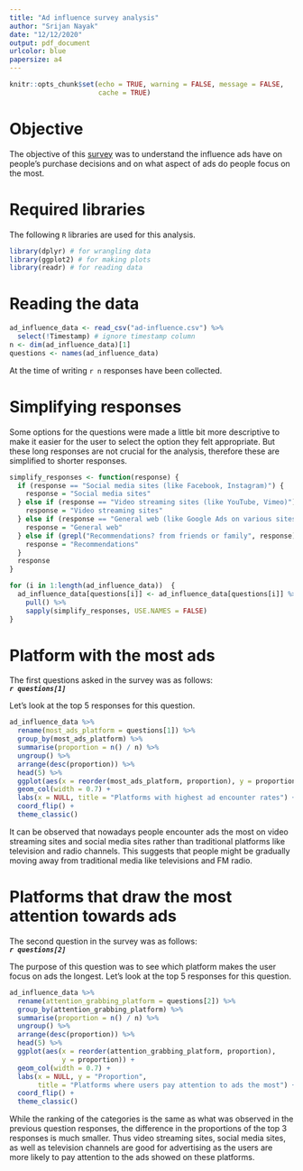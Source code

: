 ```yaml
---
title: "Ad influence survey analysis"
author: "Srijan Nayak"
date: "12/12/2020"
output: pdf_document
urlcolor: blue
papersize: a4
---
```


```r
knitr::opts_chunk$set(echo = TRUE, warning = FALSE, message = FALSE,
                      cache = TRUE)
```

# Objective

The objective of this [survey](https://forms.gle/791dhPnxgLVPzgyG9) was to
understand the influence ads have on people's purchase decisions and on what
aspect of ads do people focus on the most.

# Required libraries

The following `R` libraries are used for this analysis.

```r
library(dplyr) # for wrangling data
library(ggplot2) # for making plots
library(readr) # for reading data
```

# Reading the data

```r
ad_influence_data <- read_csv("ad-influence.csv") %>%
  select(!Timestamp) # ignore timestamp column
n <- dim(ad_influence_data)[1]
questions <- names(ad_influence_data)
```

At the time of writing `r n` responses have been collected.

# Simplifying responses

Some options for the questions were made a little bit more descriptive to make
it easier for the user to select the option they felt appropriate. But these
long responses are not crucial for the analysis, therefore these are simplified
to shorter responses.

```r
simplify_responses <- function(response) {
  if (response == "Social media sites (like Facebook, Instagram)") {
    response = "Social media sites"
  } else if (response == "Video streaming sites (like YouTube, Vimeo)") {
    response = "Video streaming sites"
  } else if (response == "General web (like Google Ads on various sites)") {
    response = "General web"
  } else if (grepl("Recommendations? from friends or family", response)) {
    response = "Recommendations"
  }
  response
}

for (i in 1:length(ad_influence_data))  {
  ad_influence_data[questions[i]] <- ad_influence_data[questions[i]] %>%
    pull() %>%
    sapply(simplify_responses, USE.NAMES = FALSE)
}
```

# Platform with the most ads

The first questions asked in the survey was as follows: \
**_`r questions[1]`_**

Let's look at the top 5 responses for this question.

```r
ad_influence_data %>%
  rename(most_ads_platform = questions[1]) %>%
  group_by(most_ads_platform) %>%
  summarise(proportion = n() / n) %>%
  ungroup() %>%
  arrange(desc(proportion)) %>%
  head(5) %>%
  ggplot(aes(x = reorder(most_ads_platform, proportion), y = proportion)) +
  geom_col(width = 0.7) +
  labs(x = NULL, title = "Platforms with highest ad encounter rates") +
  coord_flip() +
  theme_classic()
```

It can be observed that nowadays people encounter ads the most on video
streaming sites and social media sites rather than traditional platforms like
television and radio channels. This suggests that people might be gradually
moving away from traditional media like televisions and FM radio.

# Platforms that draw the most attention towards ads

The second question in the survey was as follows: \
**_`r questions[2]`_**

The purpose of this question was to see which platform makes the user focus
on ads the longest. Let's look at the top 5 responses for this question.

```r
ad_influence_data %>%
  rename(attention_grabbing_platform = questions[2]) %>%
  group_by(attention_grabbing_platform) %>%
  summarise(proportion = n() / n) %>%
  ungroup() %>%
  arrange(desc(proportion)) %>%
  head(5) %>%
  ggplot(aes(x = reorder(attention_grabbing_platform, proportion),
             y = proportion)) +
  geom_col(width = 0.7) +
  labs(x = NULL, y = "Proportion",
       title = "Platforms where users pay attention to ads the most") +
  coord_flip() +
  theme_classic()
```

While the ranking of the categories is the same as what was observed in the
previous question responses, the difference in the proportions of the 
top 3 responses is much smaller. Thus video streaming sites, social media sites,
as well as television channels are good for advertising as the users are more
likely to pay attention to the ads showed on these platforms.
